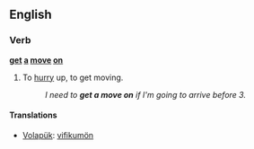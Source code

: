 ==English==

===Verb===
'''[[get]] [[a]] [[move]] [[on]]'''

# {{idiom}} To [[hurry]] up, to get moving.
#: ''I need to '''get a move on''' if I'm going to arrive before 3.''

====Translations====
{{trans-top|to hurry}}
* [[Volapük]]: [[vifikumön]]
{{trans-mid}}
{{trans-bottom}}